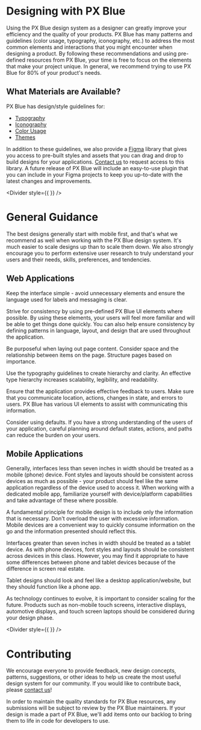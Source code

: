 
# Designing with PX Blue

Using the PX Blue design system as a designer can greatly improve your efficiency and the quality of your products. PX Blue has many patterns and guidelines (color usage, typography, iconography, etc.) to address the most common elements and interactions that you might encounter when designing a product. By following these recommendations and using pre-defined resources from PX Blue, your time is free to focus on the elements that make your project unique. In general, we recommend trying to use PX Blue for 80% of your product's needs.

## What Materials are Available?

PX Blue has design/style guidelines for:

-   [Typography](/style/typography)
-   [Iconography](/style/iconography)
-   [Color Usage](/style/color)
-   [Themes](/style/themes)

In addition to these guidelines, we also provide a [Figma](https://www.figma.com/) library that gives you access to pre-built styles and assets that you can drag and drop to build designs for your applications. [Contact us](/community/contactus) to request access to this library. A future release of PX Blue will include an easy-to-use plugin that you can include in your Figma projects to keep you up-to-date with the latest changes and improvements.

<Divider style={{  }} />

# General Guidance

The best designs generally start with mobile first, and that's what we recommend as well when working with the PX Blue design system. It's much easier to scale designs up than to scale them down. We also strongly encourage you to perform extensive user research to truly understand your users and their needs, skills, preferences, and tendencies.

## Web Applications

Keep the interface simple - avoid unnecessary elements and ensure the language used for labels and messaging is clear.

<!--image-->

Strive for consistency by using pre-defined PX Blue UI elements where possible. By using these elements, your users will feel more familiar and will be able to get things done quickly. You can also help ensure consistency by defining patterns in language, layout, and design that are used throughout the application.

<!--image-->

Be purposeful when laying out page content. Consider space and the relationship between items on the page. Structure pages based on importance.

<!--image-->

Use the typography guidelines to create hierarchy and clarity. An effective type hierarchy increases scalability, legibility, and readability.

<!--image-->

Ensure that the application provides effective feedback to users. Make sure that you communicate location, actions, changes in state, and errors to users. PX Blue has various UI elements to assist with communicating this information.

<!--image-->

Consider using defaults. If you have a strong understanding of the users of your application, careful planning around default states, actions, and paths can reduce the burden on your users.

<!--image-->

## Mobile Applications

Generally, interfaces less than seven inches in width should be treated as a mobile (phone) device. Font styles and layouts should be consistent across devices as much as possible - your product should feel like the same application regardless of the device used to access it. When working with a dedicated mobile app, familiarize yourself with device/platform capabilities and take advantage of these where possible.

<!--image-->

A fundamental principle for mobile design is to include only the information that is necessary. Don't overload the user with excessive information. Mobile devices are a convenient way to quickly consume information on the go and the information presented should reflect this.

<!--image-->

Interfaces greater than seven inches in width should be treated as a tablet device. As with phone devices, font styles and layouts should be consistent across devices in this class. However, you may find it appropriate to have some differences between phone and tablet devices because of the difference in screen real estate.

<!--image-->

Tablet designs should look and feel like a desktop application/website, but they should function like a phone app.

<!--image-->

As technology continues to evolve, it is important to consider scaling for the future. Products such as non-mobile touch screens, interactive displays, automotive displays, and touch screen laptops should be considered during your design phase.

<!--image-->

<Divider style={{  }} />

# Contributing

We encourage everyone to provide feedback, new design concepts, patterns, suggestions, or other ideas to help us create the most useful design system for our community. If you would like to contribute back, please [contact us](/community/contactus)!

In order to maintain the quality standards for PX Blue resources, any submissions will be subject to review by the PX Blue maintainers. If your design is made a part of PX Blue, we'll add items onto our backlog to bring them to life in code for developers to use.
